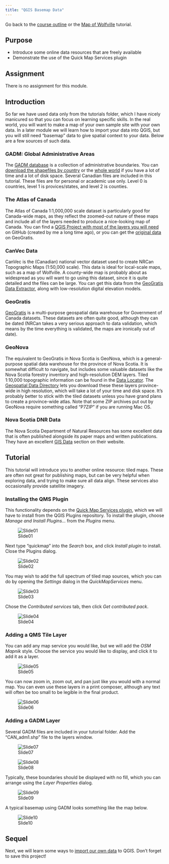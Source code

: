 ```yaml
---
title: "QGIS Basemap Data"
---
```


Go back to the [course outline](00_Course_outline.html) or the [Map of Wolfville](05_Map_of_Wolfville.html) tutorial.

## Purpose

* Introduce some online data resources that are freely available
* Demonstrate the use of the Quick Map Services plugin

## Assignment 

There is no assignment for this module.

## Introduction

So far we have used data only from the tutorials folder, which I have nicely manicured so that you can focus on learning specific skills. In the real world, you will want to make a map of your own sample site with your own data. In a later module we will learn how to import your data into QGIS, but you will still need "basemap" data to give spatial context to your data. Below are a few sources of such data.

### GADM: Global Administrative Areas

The [GADM database](http://www.gadm.org/) is a collection of administrative boundaries. You can [download the shapefiles by country](http://www.gadm.org/country) or the [whole world](http://www.gadm.org/version2) if you have a lot of time and a lot of disk space. Several Canadian files are included in this tutorial. These files are for personal or academic use only. Level 0 is countries, level 1 is provices/states, and level 2 is counties.

### The Atlas of Canada

The Atlas of Canada 1:1,000,000 scale dataset is particularly good for Canada-wide maps, as they reflect the zoomed-out nature of these maps and include all of the layers needed to produce a nice-looking map of Canada. You can find a [QGIS Project with most of the layers you will need](https://github.com/paleolimbot/canadamap_template) on GitHub (created by me a long time ago), or you can get the [original data](http://geogratis.gc.ca/api/en/nrcan-rncan/ess-sst/-/(urn:iso:series)atlas-of-canada-national-scale-data-11000000?sort-field=relevance) on GeoGratis.

### CanVec Data

CanVec is the (Canadian) national vector dataset used to create NRCan Topographic Maps (1:50,000 scale). This data is ideal for local-scale maps, such as a map of Wolfville. A county-wide map is probably about as widespread as you will want to go using this dataset, since it is quite detailed and the files can be large. You can get this data from the [GeoGratis Data Extractor](http://geogratis.gc.ca/site/eng/extraction), along with low-resolution digital elevation models.

### GeoGratis

[GeoGratis](http://www.nrcan.gc.ca/earth-sciences/geography/topographic-information/free-data-geogratis/11042) is a multi-purpose geospatial data warehouse for Government of Canada datasets. These datasets are often quite good, although they can be dated (NRCan takes a very serious approach to data validation, which means by the time everything is validated, the maps are ironically out of date).

### GeoNova

The equivalent to GeoGratis in Nova Scotia is GeoNova, which is a general-purpose spatial data warehouse for the province of Nova Scotia. It is somewhat difficult to navigate, but includes some valuable datasets like the Nova Scotia forestry inventory and high-resolution DEM layers. Tiled 1:10,000 topographic information can be found in the [Data Locator](https://gis8.nsgc.gov.ns.ca/esrimap/esrimap.dll?name=DataLocator&cmd=0&t=5330999&b=4728598&l=169676&r=915634&nt=0&nb=0&nl=0&nr=0&action=overview&X=0&Y=0&ind=0&objid=0&DIon=True&NDIon=False&PIon=False&la=&hPid=0&pb=&sz=1&ind=25&searchType=pn&sI=&st=pn&County=&zR=2&il=25). The [Geospatial Data Directory](https://nsgi.novascotia.ca/gdd/) lets you download these these layers province-wide in high resolution, which will take a lot of your time and disk space. It's probably better to stick with the tiled datasets unless you have grand plans to create a province-wide atlas. Note that some ZIP archives put out by GeoNova require something called "P7ZIP" if you are running Mac OS.

### Nova Scotia DNR Data

The Nova Scotia Department of Natural Resources has some excellent data that is often published alongside its paper maps and written publications. They have an excellent [GIS Data](https://novascotia.ca/natr/meb/download/gis-data.asp) section on their website.

## Tutorial

This tutorial will introduce you to another online resource: tiled maps. These are often not great for publishing maps, but can be very helpful when exploring data, and trying to make sure all data align. These services also occasionally provide satellite imagery.

### Installing the QMS Plugin

This functionality depends on the [Quick Map Services plugin](http://nextgis.com/blog/quickmapservices/), which we will have to install from the QGIS Plugins repository. To install the plugin, choose *Manage and Install Plugins...* from the *Plugins* menu.

![Slide01](06 QGIS Basemap Data/Slide01.jpg)

Next type "quickmap" into the *Search* box, and click *Install plugin* to install. Close the Plugins dialog.

![Slide02](06 QGIS Basemap Data/Slide02.jpg)

You may wish to add the full spectrum of tiled map sources, which you can do by opening the *Settings* dialog in the *QuickMapServices* menu.

![Slide03](06 QGIS Basemap Data/Slide03.jpg)

Chose the *Contributed services* tab, then click *Get contributed pack*.

![Slide04](06 QGIS Basemap Data/Slide04.jpg)

### Adding a QMS Tile Layer

You can add any map service you would like, but we will add the *OSM Mapnik* style. Choose the service you would like to display, and click it to add it as a layer.

![Slide05](06 QGIS Basemap Data/Slide05.jpg)

You can now zoom in, zoom out, and pan just like you would with a normal map. You can even use these layers in a print composer, although any text will often be too small to be legible in the final product.

![Slide06](06 QGIS Basemap Data/Slide06.jpg)

### Adding a GADM Layer

Several GADM files are included in your tutorial folder. Add the "CAN_adm1.shp" file to the layers window.

![Slide07](06 QGIS Basemap Data/Slide07.jpg)



![Slide08](06 QGIS Basemap Data/Slide08.jpg)

Typically, these boundaries should be displayed with no fill, which you can arrange using the *Layer Properties* dialog.

![Slide09](06 QGIS Basemap Data/Slide09.jpg)

A typical basemap using GADM looks something like the map below.

![Slide10](06 QGIS Basemap Data/Slide10.jpg)

## Sequel

Next, we will learn some ways to [import our own data](07_Importing_Data.html) to QGIS. Don't forget to save this project!

